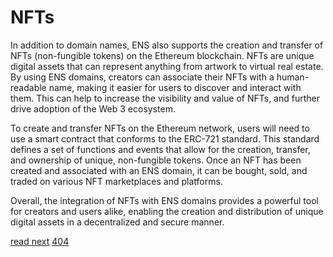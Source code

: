 
# NFTs

In addition to domain names, ENS also supports the creation and transfer of NFTs (non-fungible
tokens) on the Ethereum blockchain. NFTs are unique digital assets that can represent anything from
artwork to virtual real estate. By using ENS domains, creators can associate their NFTs with a
human-readable name, making it easier for users to discover and interact with them. This can help to
increase the visibility and value of NFTs, and further drive adoption of the Web 3 ecosystem.

To create and transfer NFTs on the Ethereum network, users will need to use a smart contract that
conforms to the ERC-721 standard. This standard defines a set of functions and events that allow for
the creation, transfer, and ownership of unique, non-fungible tokens. Once an NFT has been created
and associated with an ENS domain, it can be bought, sold, and traded on various NFT marketplaces
and platforms.

Overall, the integration of NFTs with ENS domains provides a powerful tool for creators and users
alike, enabling the creation and distribution of unique digital assets in a decentralized and secure
manner.

[read next](/how-tos/first-post) [404](/how-tos/third-post)
